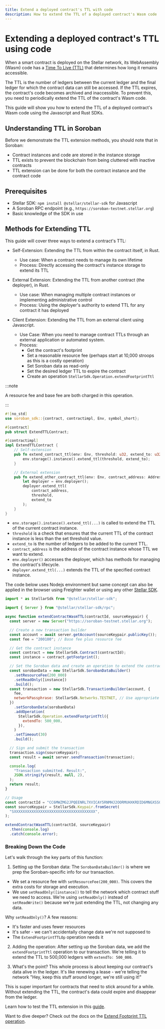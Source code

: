 ```yaml
---
title: Extend a deployed contract's TTL with code
description: How to extend the TTL of a deployed contract's Wasm code
---
```



# Extending a deployed contract's TTL using code

When a smart contract is deployed on the Stellar network, its WebAssembly (Wasm) code has a [Time To Live (TTL)](../../../learn/encyclopedia/storage/state-archival.mdx#ttl) that determines how long it remains accessible.

The TTL is the number of ledgers between the current ledger and the final ledger for which the contract data can still be accessed. If the TTL expires, the contract's code becomes archived and inaccessible. To prevent this, you need to periodically extend the TTL of the contract's Wasm code.

This guide will show you how to extend the TTL of a deployed contract's Wasm code using the Javascript and Rust SDKs.

## Understanding TTL in Soroban

Before we demonstrate the TTL extension methods, you should note that in Soroban:

- Contract instances and code are stored in the instance storage
- TTL exists to prevent the blockchain from being cluttered with inactive contracts
- TTL extension can be done for both the contract instance and the contract code

## Prerequisites

- Stellar SDK: `npm install @stellar/stellar-sdk` for Javascript
- A Soroban RPC endpoint (e.g., `https://soroban-testnet.stellar.org`)
- Basic knowledge of the SDK in use

## Methods for Extending TTL

This guide will cover three ways to extend a contract's TTL:

- Self-Extension: Extending the TTL from within the contract itself, in Rust.

  - Use case: When a contract needs to manage its own lifetime
  - Process: Directly accessing the contract's instance storage to extend its TTL

- External Extension: Extending the TTL from another contract (the deployer), in Rust.

  - Use case: When managing multiple contract instances or implementing administrative control
  - Process: Using the deployer's authority to extend TTL for any contract it has deployed

- Client Extension: Extending the TTL from an external client using Javascript.
  - Use Case: When you need to manage contract TTLs through an external application or automated system.
  - Process:
    - Get the contract's footprint
    - Set a reasonable resource fee (perhaps start at 10,000 stroops as this is a costly operation)
    - Set Soroban data as read-only
    - Set the desired ledger TTL to expire the contract
    - Create an operation `StellarSdk.Operation.extendFootprintTtl`

:::note

A resource fee and base fee are both charged in this operation.

:::

<Tabs groupId="language" defaultValue="rust">
<TabItem value="rust" label="Rust">

```rust
#![no_std]
use soroban_sdk::{contract, contractimpl, Env, symbol_short};

#[contract]
pub struct ExtendTTLContract;

#[contractimpl]
impl ExtendTTLContract {
    // Self-extension
    pub fn extend_contract_ttl(env: Env, threshold: u32, extend_to: u32) {
        env.storage().instance().extend_ttl(threshold, extend_to);
    }

    // External extension
    pub fn extend_other_contract_ttl(env: Env, contract_address: Address, threshold: u32, extend_to: u32) {
        let deployer = env.deployer();
        deployer.extend_ttl(
            contract_address,
            threshold,
            extend_to
        );
    }
}
```

- `env.storage().instance().extend_ttl(...)` is called to extend the TTL of the current contract instance.
- `threshold` is a check that ensures that the current TTL of the contract instance is less than the set threshold value.
- `extend_to` is the number of ledgers to be added to the current TTL.
- `contract_address` is the address of the contract instance whose TTL we want to extend.
- `env.deployer()` accesses the deployer, which has methods for managing the contract's lifecycle.
- `deployer.extend_ttl(...)` extends the TTL of the specified contract instance.

</TabItem>
<TabItem value="js" label="JS">

The code below uses Nodejs environment but same concept can also be applied in the browser using Freighter wallet or using any other [Stellar SDK](../../../tools/sdks/library.mdx).

```javascript
import * as StellarSdk from "@stellar/stellar-sdk";

import { Server } from "@stellar/stellar-sdk/rpc";

async function extendContractWasmTTL(contractId, sourceKeypair) {
  const server = new Server("https://soroban-testnet.stellar.org");

  // Create a new transaction builder
  const account = await server.getAccount(sourceKeypair.publicKey());
  const fee = "200100"; // Base fee plus resource fee

  // Get the contract instance
  const contract = new StellarSdk.Contract(contractId);
  const instance = contract.getFootprint();

  // Set the Soroban data and create an operation to extend the contract's TTL
  const sorobanData = new StellarSdk.SorobanDataBuilder()
    .setResourceFee(200_000)
    .setReadOnly([instance])
    .build();
  const transaction = new StellarSdk.TransactionBuilder(account, {
    fee,
    networkPassphrase: StellarSdk.Networks.TESTNET, // Use appropriate network
  })
    .setSorobanData(sorobanData)
    .addOperation(
      StellarSdk.Operation.extendFootprintTtl({
        extendTo: 500_000,
      }),
    )
    .setTimeout(30)
    .build();

  // Sign and submit the transaction
  transaction.sign(sourceKeypair);
  const result = await server.sendTransaction(transaction);

  console.log(
    "Transaction submitted. Result:",
    JSON.stringify(result, null, 2),
  );
  return result;
}

// Usage
const contractId = "CC6MWZMG2JPQEENRL7XVICAY5RNMHJ2OORMUHXKRDID6MNGXSSOJZLLF";
const sourceKeypair = StellarSdk.Keypair.fromSecret(
  "SXXXXXXXXXXXXXXXXXXXXXXXXXXXXXXXXXXXXX",
);

extendContractWasmTTL(contractId, sourceKeypair)
  .then(console.log)
  .catch(console.error);
```

### Breaking Down the Code

Let's walk through the key parts of this function:

1. Setting up the Soroban data: The `SorobanDataBuilder()` is where we prep the Soroban-specific info for our transaction.

- We set a resource fee with `setResourceFee(200_000)`. This covers the extra costs for storage and execution.
- We use `setReadOnly([instance])` to tell the network which contract stuff we need to access. We're using `setReadOnly()` instead of `setReadWrite()` because we're just extending the TTL, not changing any data.

Why `setReadOnly()`? A few reasons:

- It's faster and uses fewer resources
- It's safer - we can't accidentally change data we're not supposed to
- The `ExtendFootprintTTLOp` operation needs it

2. Adding the operation: After setting up the Soroban data, we add the `extendFootprintTtl` operation to our transaction. We're telling it to extend the TTL to 500,000 ledgers with `extendTo: 500_000`.

3. What's the point? This whole process is about keeping our contract's data alive in the ledger. It's like renewing a lease - we're telling the network "Hey, keep this stuff around longer, we're still using it!"

This is super important for contracts that need to stick around for a while. Without extending the TTL, the contract's data could expire and disappear from the ledger.

</TabItem>
</Tabs>

Learn how to test the TTL extension in this [guide](../archival/test-ttl-extension.mdx).

Want to dive deeper? Check out the docs on the [Extend Footprint TTL operation](../../../learn/encyclopedia/storage/state-archival.mdx#extendfootprintttlop).
